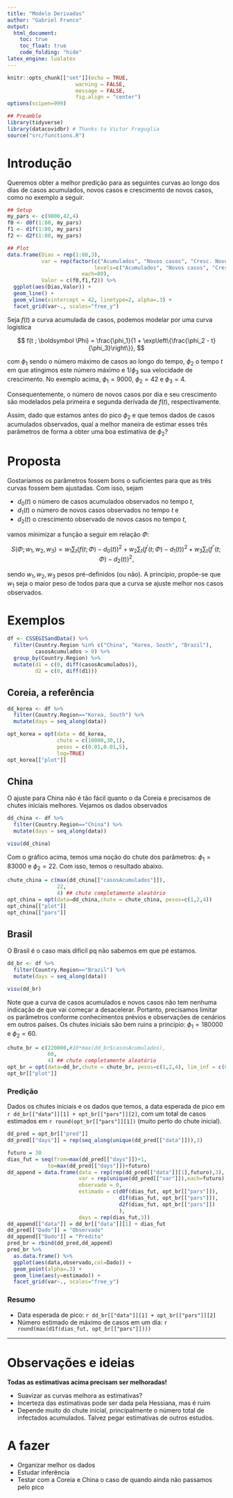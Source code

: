 ```yaml
---
title: "Modelo Derivadas"
author: "Gabriel Franco"
output:
  html_document:
    toc: true
    toc_float: true
    code_folding: "hide"
latex_engine: lualatex
---
```


```r
knitr::opts_chunk[["set"]](echo = TRUE,
                      warning = FALSE,
                      message = FALSE,
                      fig.align = "center")
options(scipen=999)

## Preamble
library(tidyverse)
library(datacovidbr) # Thanks to Victor Freguglia
source("src/functions.R")


```


# Introdução

Queremos obter a melhor predição para as seguintes curvas ao longo dos dias de casos acumulados, novos casos e crescimento de novos casos, como no exemplo a seguir.

```r
## Setup
my_pars <- c(9000,42,4)
f0 <- d0f(1:80, my_pars)
f1 <- d1f(1:80, my_pars)
f2 <- d2f(1:80, my_pars)

## Plot
data.frame(Dias = rep(1:80,3),
           var = rep(factor(c("Acumulados", "Novos casos", "Cresc. Novos Casos"),
                            levels=c("Acumulados", "Novos casos", "Cresc. Novos Casos")), 
                        each=80),
           Valor = c(f0,f1,f2)) %>% 
  ggplot(aes(Dias,Valor)) +
  geom_line() +
  geom_vline(xintercept = 42, linetype=2, alpha=.3) +
  facet_grid(var~., scales="free_y")
```

Seja $f(t)$ a curva acumulada de casos, podemos modelar por uma curva logística 

$$
f(t ; \boldsymbol \Phi) = \frac{\phi_1}{1 + \exp\left\{\frac{\phi_2 - t}{\phi_3}\right\}},
$$

com $\phi_1$ sendo o número máximo de casos ao longo do tempo, $\phi_2$ o tempo $t$ em que atingimos este número máximo e $1/\phi_3$ sua velocidade de crescimento. No exemplo acima, $\phi_1=9000$, $\phi_2 = 42$ e $\phi_3 = 4$.

Consequentemente, o número de novos casos por dia e seu crescimento são modelados pela primeira e segunda derivada de $f(t)$, respectivamente.

Assim, dado que estamos antes do pico $\phi_2$ e que temos dados de casos acumulados observados, qual a melhor maneira de estimar esses três parâmetros de forma a obter uma boa estimativa de $\phi_2$?

# Proposta

Gostaríamos os parâmetros fossem bons o suficientes para que as três curvas fossem bem ajustadas. Com isso, sejam 

- $d_0(t)$ o número de casos acumulados  observados no tempo $t$,
- $d_1(t)$ o número de novos casos observados no tempo $t$ e
- $d_2(t)$ o crescimento observado de novos casos no tempo $t$,

vamos minimizar a função a seguir em relação $\Phi$:

$$
S(\Phi ; \,w_1,w_2,w_3) 
= 
w_1\sum_t \big(f(t;\Phi) - d_0(t)\big)^2 +
w_2\sum_t \big(f^\prime(t ;\Phi) - d_1(t)\big)^2 +
w_3\sum_t \big(f^{\prime \prime}(t;\Phi) - d_2(t)\big)^2,
$$

sendo $w_1,w_2,w_3$ pesos pré-definidos (ou não). A princípio, propõe-se que $w_1$ seja o maior peso de todos para que a curva se ajuste melhor nos casos observados.

# Exemplos

```r
df <- CSSEGISandData() %>%
  filter(Country.Region %in% c("China", "Korea, South", "Brazil"),
         casosAcumulados > 0) %>%
  group_by(Country.Region) %>%
  mutate(d1 = c(0, diff(casosAcumulados)), 
         d2 = c(0, diff(d1)))
```


## Coreia, a referência
```r
dd_korea <- df %>% 
  filter(Country.Region=="Korea, South") %>% 
  mutate(days = seq_along(data))

opt_korea = opt(data = dd_korea, 
                chute = c(10000,30,1), 
                pesos = c(0.01,0.01,5), 
                log=TRUE)
opt_korea[["plot"]]
```

## China

O ajuste para China não é tão fácil quanto o da Coreia e precisamos de chutes iniciais melhores. Vejamos os dados observados

```r
dd_china <- df %>% 
  filter(Country.Region=="China") %>% 
  mutate(days = seq_along(data))

visu(dd_china)
```

Com o gráfico acima, temos uma noção do chute dos parâmetros: $\phi_1 = 83000$ e  $\phi_2=22$. Com isso, temos o resultado abaixo.

```r
chute_china = c(max(dd_china[["casosAcumulados"]]),
                22,
                4) ## chute completamente aleatório
opt_china = opt(data=dd_china,chute = chute_china, pesos=c(1,2,4))
opt_china[["plot"]]
opt_china[["pars"]]
```

## Brasil

O Brasil é o caso mais difícil pq não sabemos em que pé estamos.

```r
dd_br <- df %>% 
  filter(Country.Region=="Brazil") %>% 
  mutate(days = seq_along(data))

visu(dd_br)
```

Note que a curva de casos acumulados e novos casos não tem nenhuma indicação de que vai começar a desacelerar. Portanto, precisamos limitar os parâmetros conforme conhecimentos prévios e observações de cenários em outros países. Os chutes iniciais são bem ruins a princípio: $\phi_1 = 180000$ e $\phi_2 = 60$.

```r
chute_br = c(220000,#10*max(dd_br$casosAcumulados),
             60,
             4) ## chute completamente aleatório
opt_br = opt(data=dd_br,chute = chute_br, pesos=c(1,2,4), lim_inf = c(0,44,0))
opt_br[["plot"]]
```

### Predição 

Dados os chutes iniciais e os dados que temos, a data esperada de pico em `r dd_br[["data"]][1] + opt_br[["pars"]][2]`, com um total de casos estimados em `r round(opt_br[["pars"]][1])` (muito perto do chute inicial).



```r
dd_pred = opt_br[["pred"]]
dd_pred[["days"]] = rep(seq_along(unique(dd_pred[["data"]])),3)

futuro = 30
dias_fut = seq(from=max(dd_pred[["days"]])+1,
             to=max(dd_pred[["days"]])+futuro)
dd_append = data.frame(data = rep(rep(dd_pred[["data"]][1],futuro),3), ## inicializando
                       var = rep(unique(dd_pred[["var"]]),each=futuro),
                       observado = 0,
                       estimado = c(d0f(dias_fut, opt_br[["pars"]]), 
                                    d1f(dias_fut, opt_br[["pars"]]), 
                                    d2f(dias_fut, opt_br[["pars"]]) 
                                    ),
                       days = rep(dias_fut,3))
dd_append[["data"]] = dd_br[["data"]][1] + dias_fut
dd_pred[["Dado"]] = "Observado"
dd_append[["Dado"]] = "Predito"
pred_br = rbind(dd_pred,dd_append)
pred_br %>% 
  as.data.frame() %>% 
  ggplot(aes(data,observado,col=Dado)) +
  geom_point(alpha=.3) +
  geom_line(aes(y=estimado)) +
  facet_grid(var~., scales="free_y")
```

### Resumo

- Data esperada de pico:  `r dd_br[["data"]][1] + opt_br[["pars"]][2]`
- Número estimado de máximo de casos em um dia: `r round(max(d1f(dias_fut, opt_br[["pars"]])))`


****

<!-- # Estudo preditivo -->

<!-- Vamos estudar os casos de China e Coreia e verificar em quantos dias antes do pico é possível estimá-lo com melhor precisão. -->

<!-- ## O experimento -->

<!-- Em construção... -->


# Observações e ideias

**Todas as estimativas acima precisam ser melhoradas!**

- Suavizar as curvas melhora as estimativas?
- Incerteza das estimativas pode ser dada pela Hessiana, mas é ruim
- Depende muito do chute inicial, principalmente o número total de infectados acumulados. Talvez pegar estimativas de outros estudos.

# A fazer

- Organizar melhor os dados
- Estudar inferência
- Testar com a Coreia e China o caso de quando ainda não passamos pelo pico
